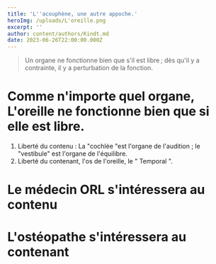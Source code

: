 ```yaml
---
title: 'L''acouphène, une autre appoche.'
heroImg: /uploads/L'oreille.png
excerpt: ''
author: content/authors/Kindt.md
date: 2023-06-26T22:00:00.000Z
---
```


<BlockQuote authorName="DK">
  Un organe ne fonctionne bien que s'il est libre ; dès qu'il y a contrainte, il y a perturbation de la fonction.
</BlockQuote>

# Comme n'importe quel organe, L'oreille ne fonctionne bien que si elle est libre.

1. Liberté du contenu : La "cochlée "est l'organe de l'audition ; le "vestibule" est l'organe de l'équilibre.
2. Liberté du contenant, l'os de l'oreille, le " Temporal ".

# Le médecin ORL s'intéressera au contenu

# L'ostéopathe s'intéressera au contenant
